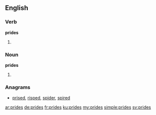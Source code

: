 ==English==

===Verb===
'''prides'''
# {{third-person singular of|pride}}

===Noun===
'''prides'''
# {{plural of|pride}}

===Anagrams===
* [[prised#English|prised]], [[risped#English|risped]], [[spider#English|spider]], [[spired#English|spired]]

[[ar:prides]]
[[de:prides]]
[[fr:prides]]
[[ku:prides]]
[[my:prides]]
[[simple:prides]]
[[sv:prides]]